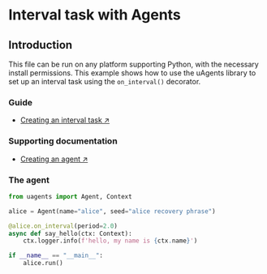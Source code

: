 # Interval task with Agents

## Introduction

This file can be run on any platform supporting Python, with the necessary install permissions.
This example shows how to use the uAgents library to set up an interval task using the `on_interval()` decorator.

### Guide

- [Creating an interval task ↗️](/guides/agents/interval-task)

### Supporting documentation

- [Creating an agent ↗️](/guides/agents/create-a-uagent)

### The agent

```py copy filename="interval-task.py"
from uagents import Agent, Context

alice = Agent(name="alice", seed="alice recovery phrase")

@alice.on_interval(period=2.0)
async def say_hello(ctx: Context):
    ctx.logger.info(f'hello, my name is {ctx.name}')

if __name__ == "__main__":
    alice.run()
```
